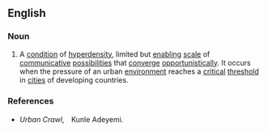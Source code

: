 ==English==

===Noun===
{{en-noun|sg=[[urban]] [[crawl]]|s}}

# A [[condition]] of [[hyperdensity]], limited but [[enabling]] [[scale]] of [[communicative]] [[possibilities]] that [[converge]] [[opportunistically]]. It occurs when the pressure of an urban [[environment]] reaches a [[critical]] [[threshold]] in [[cities]] of developing countries.

===References===
* ''Urban Crawl'',　Kunle Adeyemi.